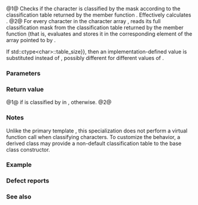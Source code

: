 {{cpp/locale/ctype_char/title|is}}
{{cpp/locale/ctype/navbar}}
{{dcl begin}}
{{dcl header|locale}}
{{dcl|num=1|1=
bool is( mask m, char c ) const;
}}
{{dcl|num=2|1=
const char* is( const char* low, const char* high, mask* vec ) const;
}}
{{dcl end}}

@1@ Checks if the character {{c|c}} is classified by the mask {{c|m}} according to the classification table returned by the member function {{lc|table()}}. Effectively calculates {{c|table()[(unsigned char)c] &amp; m}}.
@2@ For every character in the character array {{range|low|high}}, reads its full classification mask from the classification table returned by the member function {{lc|table()}} (that is, evaluates {{c|table()[(unsigned char)*p]}} and stores it in the corresponding element of the array pointed to by {{c|vec}}.

If {{c|(unsigned char)c &gt;{{=}} std::ctype&lt;char&gt;::table_size}}, then an implementation-defined value is substituted instead of {{c|table()[(unsigned char)c]}}, possibly different for different values of {{c|c}}.

===Parameters===
{{par begin}}
{{par|c|character to classify}}
{{par|m|mask to use for classifying a single character}}
{{par|low|pointer to the first character in an array of characters to classify}}
{{par|high|one past the end pointer for the array of characters to classify}}
{{par|vec|pointer to the first element of the array of masks to fill}}
{{par end}}

===Return value===
@1@ {{c|true}} if {{c|c}} is classified by {{c|m}} in {{c|table()}}, {{c|false}} otherwise.
@2@ {{c|high}}

===Notes===
Unlike the primary template {{c|std::ctype}}, this specialization does not perform a virtual function call when classifying characters. To customize the behavior, a derived class may provide a non-default classification table to the base class constructor.

===Example===
{{example}}

===Defect reports===
{{dr list begin}}
{{dr list item|wg=lwg|dr=28|std=C++98|before=overload (2) copied the values from {{c|vec}} into {{c|table()}},&lt;br&gt;which is the reverse of the intended behavior|after=corrected}}
{{dr list end}}

===See also===
{{dsc begin}}
{{dsc inc|cpp/locale/ctype/dsc do_is}}
{{dsc end}}

{{langlinks|ja|zh}}